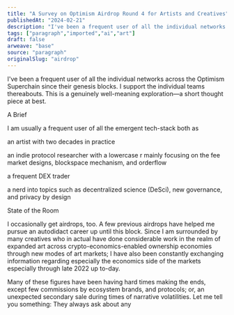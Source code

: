 ```yaml
---
title: "A Survey on Optimism Airdrop Round 4 for Artists and Creatives"
publishedAt: "2024-02-21"
description: "I've been a frequent user of all the individual networks across the Optimism Superchain since their genesis blocks. I support the individual teams th......"
tags: ["paragraph","imported","ai","art"]
draft: false
arweave: "base"
source: "paragraph"
originalSlug: "airdrop"
---
```


>
I've been a frequent user of all the individual networks across the Optimism Superchain since their genesis blocks. I support the individual teams thereabouts. This is a genuinely well-meaning exploration—a short thought piece at best.

A Brief

I am usually a frequent user of all the emergent tech-stack both as

an artist with two decades in practice

an indie protocol researcher with a lowercase r mainly focusing on the fee market designs, blockspace mechanism, and orderflow

a frequent DEX trader

a nerd into topics such as decentralized science (DeSci), new governance, and privacy by design

State of the Room

I occasionally get airdrops, too. A few previous airdrops have helped me pursue an autodidact career up until this block. Since I am surrounded by many creatives who in actual have done considerable work in the realm of expanded art across crypto-economics-enabled ownership economies through new modes of art markets; I have also been constantly exchanging information regarding especially the economics side of the markets especially through late 2022 up to-day.

Many of these figures have been having hard times making the ends, except few commissions by ecosystem brands, and protocols; or, an unexpected secondary sale during times of narrative volatilities. Let me tell you something: They always ask about any